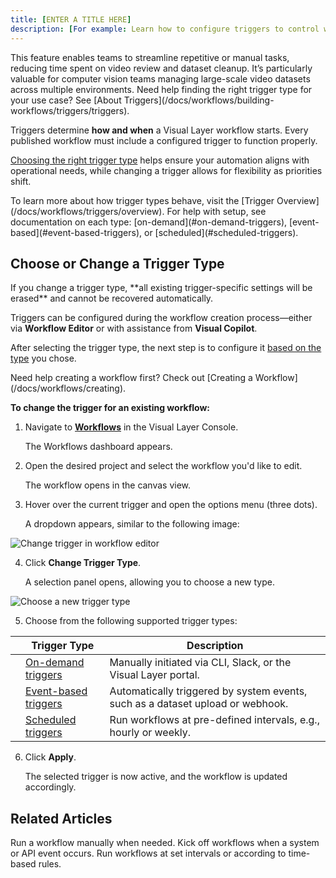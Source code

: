 ```yaml
---
title: [ENTER A TITLE HERE]
description: [For example: Learn how to configure triggers to control when and how automated dataset workflows are initiated in Visual Layer.]
---
```

<Card title="How this Helps" icon="lightbulb">
    This feature enables teams to streamline repetitive or manual tasks, reducing time spent on video review and dataset cleanup. It’s particularly valuable for computer vision teams managing large-scale video datasets across multiple environments.
</Card>

<Note>
    Need help finding the right trigger type for your use case? See [About Triggers](/docs/workflows/building-workflows/triggers/triggers).
</Note>

Triggers determine **how and when** a Visual Layer workflow starts. Every published workflow must include a configured trigger to function properly.

[Choosing the right trigger type](/docs/workflows/triggers/overview) helps ensure your automation aligns with operational needs, while changing a trigger allows for flexibility as priorities shift.

<Note>
To learn more about how trigger types behave, visit the [Trigger Overview](/docs/workflows/triggers/overview). For help with setup, see documentation on each type: [on-demand](#on-demand-triggers), [event-based](#event-based-triggers), or [scheduled](#scheduled-triggers).
</Note>

## Choose or Change a Trigger Type

<Warning>
If you change a trigger type, **all existing trigger-specific settings will be erased** and cannot be recovered automatically.
</Warning>

Triggers can be configured during the workflow creation process—either via **Workflow Editor** or with assistance from **Visual Copilot**.

After selecting the trigger type, the next step is to configure it [based on the type](#related-articles) you chose.

<Note>
Need help creating a workflow first? Check out [Creating a Workflow](/docs/workflows/creating).
</Note>

**To change the trigger for an existing workflow:**

1. Navigate to [**Workflows**](/docs/workflows/editor) in the Visual Layer Console.

    The Workflows dashboard appears.

2. Open the desired project and select the workflow you'd like to edit.

    The workflow opens in the canvas view.

3. Hover over the current trigger and open the options menu (three dots).

    A dropdown appears, similar to the following image:

<Frame>
  <img src="/img/Automations/ChangeTriggers.gif" alt="Change trigger in workflow editor" />
</Frame>

4. Click **Change Trigger Type**.

    A selection panel opens, allowing you to choose a new type.

<Frame>
  <img src="/img/Automations/ChooseNewTrigger.gif" alt="Choose a new trigger type" />
</Frame>

5. Choose from the following supported trigger types:

<div className="integrations-table">

|   | Trigger Type | Description |
|---|--------------|-------------|
| <Icon icon="user-large" iconType="regular" /> | [On-demand triggers](/docs/workflows/triggers/on-demand) | Manually initiated via CLI, Slack, or the Visual Layer portal. |
| <Icon icon="bolt" iconType="regular" /> | [Event-based triggers](/docs/workflows/triggers/event-based) | Automatically triggered by system events, such as a dataset upload or webhook. |
| <Icon icon="clock" iconType="regular" /> | [Scheduled triggers](/docs/workflows/triggers/scheduled) | Run workflows at pre-defined intervals, e.g., hourly or weekly. |

</div>

6. Click **Apply**.

    The selected trigger is now active, and the workflow is updated accordingly.

## Related Articles

<CardGroup cols={3}>
  <Card title="On-demand Triggers" icon="user" href="/docs/workflows/triggers/on-demand">
    Run a workflow manually when needed.
  </Card>
  <Card title="Event-based Triggers" icon="bolt" href="/docs/workflows/triggers/event-based">
    Kick off workflows when a system or API event occurs.
  </Card>
  <Card title="Scheduled Triggers" icon="calendar" href="/docs/workflows/triggers/scheduled">
    Run workflows at set intervals or according to time-based rules.
  </Card>
</CardGroup>
